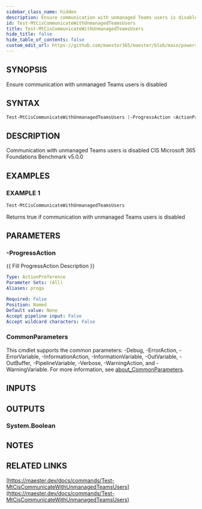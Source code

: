 ```yaml
---
sidebar_class_name: hidden
description: Ensure communication with unmanaged Teams users is disabled
id: Test-MtCisCommunicateWithUnmanagedTeamsUsers
title: Test-MtCisCommunicateWithUnmanagedTeamsUsers
hide_title: false
hide_table_of_contents: false
custom_edit_url: https://github.com/maester365/maester/blob/main/powershell/public/Test-MtCisCommunicateWithUnmanagedTeamsUsers.ps1
---
```


## SYNOPSIS

Ensure communication with unmanaged Teams users is disabled

## SYNTAX

```powershell
Test-MtCisCommunicateWithUnmanagedTeamsUsers [-ProgressAction <ActionPreference>] [<CommonParameters>]
```

## DESCRIPTION

Communication with unmanaged Teams users is disabled
CIS Microsoft 365 Foundations Benchmark v5.0.0

## EXAMPLES

### EXAMPLE 1

```powershell
Test-MtCisCommunicateWithUnmanagedTeamsUsers
```

Returns true if communication with unmanaged Teams users is disabled

## PARAMETERS

### -ProgressAction

\{\{ Fill ProgressAction Description \}\}

```yaml
Type: ActionPreference
Parameter Sets: (All)
Aliases: proga

Required: False
Position: Named
Default value: None
Accept pipeline input: False
Accept wildcard characters: False
```

### CommonParameters

This cmdlet supports the common parameters: -Debug, -ErrorAction, -ErrorVariable, -InformationAction, -InformationVariable, -OutVariable, -OutBuffer, -PipelineVariable, -Verbose, -WarningAction, and -WarningVariable. For more information, see [about_CommonParameters](http://go.microsoft.com/fwlink/?LinkID=113216).

## INPUTS

## OUTPUTS

### System.Boolean

## NOTES

## RELATED LINKS

[https://maester.dev/docs/commands/Test-MtCisCommunicateWithUnmanagedTeamsUsers](https://maester.dev/docs/commands/Test-MtCisCommunicateWithUnmanagedTeamsUsers)
